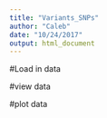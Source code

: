 ```yaml
---
title: "Variants_SNPs"
author: "Caleb"
date: "10/24/2017"
output: html_document
---
```


#Load in data

#view data

#plot data
